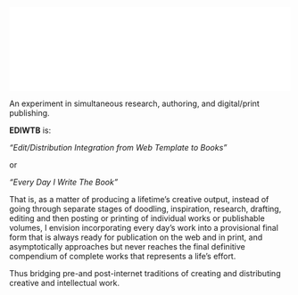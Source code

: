 ::: {.column-screen}
<script>
function resizeIframe(obj) {
obj.style.height = obj.contentWindow.document.documentElement.scrollHeight + 'px';
}
</script>
<iframe src="/about.html" frameborder="0" scrolling="no" onload="resizeIframe(this)" style="width: 100%;"></iframe>
:::


An experiment in simultaneous research, authoring, and digital/print publishing.

**EDIWTB** is:

*"Edit/Distribution Integration from Web Template to Books"*

or

*"Every Day I Write The Book"*

That is, as a matter of producing a lifetime's creative output, instead of going
through separate stages of doodling, inspiration, research, drafting, editing
and then posting or printing of individual works or publishable volumes, I
envision incorporating every day's work into a provisional final form that is
always ready for publication on the web and in print, and asymptotically
approaches but never reaches the final definitive compendium of complete works
that represents a life's effort.

Thus bridging pre-and post-internet traditions of creating and distributing
creative and intellectual work.

